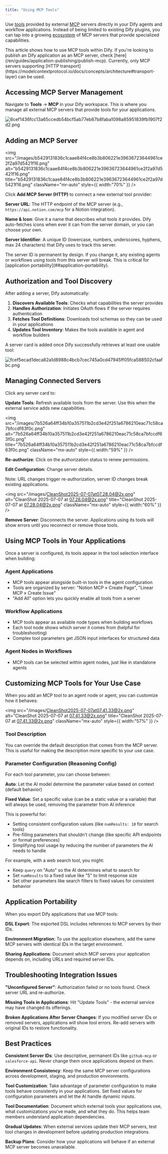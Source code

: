 ```yaml
---
title: "Using MCP Tools"
---
```


Use [tools](https://modelcontextprotocol.io/docs/concepts/tools) provided by external [MCP](https://modelcontextprotocol.io/introduction) servers directly in your Dify agents and workflow applications. Instead of being limited to existing Dify plugins, you can tap into a growing [ecosystem](https://mcpservers.org/) of MCP servers that provide specialized capabilities.

<Note>
  This article shows how to use MCP tools within Dify. If you're looking to publish an Dify application as an MCP server, check [here](/en/guides/application-publishing/publish-mcp).
</Note>

<Info>
  Currently, only MCP servers supporting [HTTP transport](https://modelcontextprotocol.io/docs/concepts/architecture#transport-layer) can be used.
</Info>

## Accessing MCP Server Management

Navigate to **Tools** → **MCP** in your Dify workspace. This is where you manage all external MCP servers that provide tools for your applications.

![6cef1436fcc13a65ccedb54bcf5ab77eb87b8faba1098a85951839fb1907f2d2.png](/images/6cef1436fcc13a65ccedb54bcf5ab77eb87b8faba1098a85951839fb1907f2d2.png)

## Adding an MCP Server

<img
  src="/images/b5429131836c1caae84f4ce8b3b806221e39636723644961ce2f2a97d5421f16.png"
  alt="b5429131836c1caae84f4ce8b3b806221e39636723644961ce2f2a97d5421f16.png"
  title="b5429131836c1caae84f4ce8b3b806221e39636723644961ce2f2a97d5421f16.png"
  className="mr-auto"
  style={{ width:"70%" }}
/>

Click **Add MCP Server (HTTP)** to connect a new external tool provider:

**Server URL**: The HTTP endpoint of the MCP server (e.g., `https://api.notion.com/mcp` for a Notion integration).

**Name & Icon**: Give it a name that describes what tools it provides. Dify auto-fetches icons when ever it can from the server domain, or you can choose your own.

**Server Identifier**: A unique ID (lowercase, numbers, underscores, hyphens, max 24 characters) that Dify uses to track this server.

<Warning>
  The server ID is permanent by design. If you change it, any existing agents or workflows using tools from this server will break. This is critical for [application portability](##application-portability).
</Warning>

## Authorization and Tool Discovery

After adding a server, Dify automatically:

1. **Discovers Available Tools**: Checks what capabilities the server provides
2. **Handles Authorization**: Initiates OAuth flows if the server requires authentication
3. **Fetches Tool Definitions**: Downloads tool schemas so they can be used in your applications
4. **Updates Tool Inventory**: Makes the tools available in agent and workflow builders

A server card is added once Dify successfully retrieves at least one usable tool:

![fcef5ecad1deca82a1d8988c4bcb7cec745a0cd47945ff05fca588502cfaafbc.png](/images/fcef5ecad1deca82a1d8988c4bcb7cec745a0cd47945ff05fca588502cfaafbc.png)

## Managing Connected Servers

Click any server card to:

**Update Tools**: Refresh available tools from the server. Use this when the external service adds new capabilities.

<img
  src="/images/7b526a64ff34b10a357511b2cd3e42f251a6786210eac71c58ca7bfccdf63f0c.png"
  alt="7b526a64ff34b10a357511b2cd3e42f251a6786210eac71c58ca7bfccdf63f0c.png"
  title="7b526a64ff34b10a357511b2cd3e42f251a6786210eac71c58ca7bfccdf63f0c.png"
  className="mx-auto"
  style={{ width:"59%" }}
/>

**Re-authorize**: Click on the authorization status to renew permissions.

**Edit Configuration**: Change server details.

<Warning>
  Note: URL changes trigger re-authorization, server ID changes break existing applications.
</Warning>

<img
  src="/images/CleanShot2025-07-07at07.28.04@2x.png"
  alt="CleanShot 2025-07-07 at 07.28.04@2x.png"
  title="CleanShot 2025-07-07 at 07.28.04@2x.png"
  className="mx-auto"
  style={{ width:"60%" }}
/>

**Remove Server**: Disconnects the server. Applications using its tools will show errors until you reconnect or remove those tools.

## Using MCP Tools in Your Applications

Once a server is configured, its tools appear in the tool selection interface when building:

### Agent Applications

- MCP tools appear alongside built-in tools in the agent configuration
- Tools are organized by server: "Notion MCP » Create Page", "Linear MCP » Create Issue"
- "Add All" option lets you quickly enable all tools from a server

### Workflow Applications

- MCP tools appear as available node types when building workflows
- Each tool node shows which server it comes from (helpful for troubleshooting)
- Complex tool parameters get JSON input interfaces for structured data

### Agent Nodes in Workflows

- MCP tools can be selected within agent nodes, just like in standalone agents

## Customizing MCP Tools for Your Use Case

When you add an MCP tool to an agent node or agent, you can customize how it behaves:

<img
  src="/images/CleanShot2025-07-07at07.41.33@2x.png"
  alt="CleanShot 2025-07-07 at 07.41.33@2x.png"
  title="CleanShot 2025-07-07 at 07.41.33@2x.png"
  className="mx-auto"
  style={{ width:"57%" }}
/>

### Tool Description

You can override the default description that comes from the MCP server. This is useful for making the description more specific to your use case.

### Parameter Configuration (Reasoning Config)

For each tool parameter, you can choose between:

**Auto**: Let the AI model determine the parameter value based on context (default behavior)

**Fixed Value**: Set a specific value (can be a static value or a variable) that will always be used, removing the parameter from AI inference

This is powerful for:

- Setting consistent configuration values (like `numResults: 10` for search tools)
- Pre-filling parameters that shouldn't change (like specific API endpoints or format preferences)
- Simplifying tool usage by reducing the number of parameters the AI needs to handle

For example, with a web search tool, you might:

- Keep `query` on "Auto" so the AI determines what to search for
- Set `numResults` to a fixed value like "5" to limit response size
- Set other parameters like search filters to fixed values for consistent behavior

## Application Portability

When you export Dify applications that use MCP tools:

**DSL Export**: The exported DSL includes references to MCP servers by their IDs.

**Environment Migration**: To use the application elsewhere, add the same MCP servers with identical IDs in the target environment.

**Sharing Applications**: Document which MCP servers your application depends on, including URLs and required server IDs.

## Troubleshooting Integration Issues

**"Unconfigured Server"**: Authorization failed or no tools found. Check server URL and re-authorize.

**Missing Tools in Applications**: Hit "Update Tools" - the external service may have changed its offerings.

**Broken Applications After Server Changes**: If you modified server IDs or removed servers, applications will show tool errors. Re-add servers with original IDs to restore functionality.

## Best Practices

**Consistent Server IDs**: Use descriptive, permanent IDs like `github-mcp` or `salesforce-api`. Never change them once applications depend on them.

**Environment Consistency**: Keep the same MCP server configurations across development, staging, and production environments.

**Tool Customization**: Take advantage of parameter configuration to make tools behave consistently in your applications. Set fixed values for configuration parameters and let the AI handle dynamic inputs.

**Tool Documentation**: Document which external tools your applications use, what customizations you've made, and what they do. This helps team members understand application dependencies.

**Gradual Updates**: When external services update their MCP servers, test tool changes in development before updating production integrations.

**Backup Plans**: Consider how your applications will behave if an external MCP server becomes unavailable.